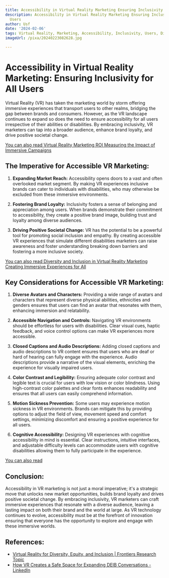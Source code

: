 ```yaml
---
title: Accessibility in Virtual Reality Marketing Ensuring Inclusivity for All Users
description: Accessibility in Virtual Reality Marketing Ensuring Inclusivity for All
  Users
author: Usf
date: '2024-02-06'
tags: Virtual Reality, Marketing, Accessibility, Inclusivity, Users, Disability, Design
imageUrl: /pixa/20240223082628.jpg

---
```

# Accessibility in Virtual Reality Marketing:  Ensuring Inclusivity for All Users

Virtual Reality (VR) has taken the marketing world by storm  offering immersive  experiences  that transport users to other realms, bridging  the gap between brands and consumers. However, as the VR landscape continues to expand so does the need to ensure  accessibility for  all users irrespective  of their abilities or disabilities. By embracing inclusivity, VR marketers can tap  into a broader audience, enhance brand loyalty, and drive positive societal  change.

[You can  also read Virtual Reality Marketing ROI  Measuring the Impact of Immersive Campaigns](Virtual%20Reality%20Marketing%20ROI%20Measuring%20the%20Impact%20of%20Immersive%20Campaigns)


## The Imperative for Accessible VR Marketing:

1. **Expanding Market Reach:**  Accessibility opens doors to a vast and  often  overlooked  market segment. By making VR experiences inclusive brands can cater to  individuals with disabilities, who may otherwise be excluded from these immersive environments.

2. **Fostering Brand Loyalty:** Inclusivity fosters a sense of belonging and appreciation among users. When brands demonstrate their commitment to  accessibility, they create a positive  brand image, building  trust and loyalty among diverse audiences.

3. **Driving Positive Societal Change:** VR has the potential  to be a powerful tool for promoting social inclusion and empathy. By  creating accessible  VR experiences that simulate different disabilities  marketers can raise  awareness and  foster understanding breaking down barriers and fostering a more inclusive society.

[You can also read Diversity and Inclusion in Virtual Reality  Marketing Creating Immersive  Experiences for All](Diversity%20and%20Inclusion%20in%20Virtual%20Reality%20Marketing%20Creating%20Immersive%20Experiences%20for%20All)


## Key Considerations for Accessible VR Marketing:

1. **Diverse Avatars and Characters:** Providing a wide range of avatars and characters that represent diverse physical abilities, ethnicities and genders ensures that  users can find an avatar that resonates with them, enhancing immersion and relatability.

2. **Accessible Navigation and  Controls:**  Navigating  VR environments should be effortless for users with disabilities. Clear  visual cues, haptic  feedback, and voice control options can make VR experiences more accessible.

3. **Closed Captions and Audio Descriptions:** Adding closed captions  and audio  descriptions to VR content ensures that users who are deaf or hard of hearing can fully engage with the experience. Audio descriptions provide a narrative of the visual elements,  enriching the experience for visually impaired users.

4. **Color Contrast and Legibility:** Ensuring adequate  color contrast and legible text is crucial for  users with low vision or color blindness. Using high-contrast color palettes  and  clear fonts enhances readability and ensures  that  all users can easily  comprehend information.

5. **Motion Sickness Prevention:** Some users may  experience motion sickness in VR environments. Brands can mitigate this by providing options to adjust the field of view, movement  speed and comfort settings, minimizing discomfort and ensuring a positive experience for  all users.

6. **Cognitive Accessibility:** Designing VR experiences with cognitive accessibility in mind is essential. Clear instructions, intuitive interfaces, and adjustable difficulty levels can  accommodate users with cognitive disabilities allowing them  to fully participate in the experience.

[You can also read ]()


## Conclusion:

Accessibility in VR  marketing is not just a moral imperative; it's a strategic move that unlocks new market opportunities, builds brand loyalty and drives positive societal change. By embracing inclusivity, VR marketers  can craft immersive experiences that resonate with a diverse audience, leaving a lasting  impact on both their brand and the world at large. As VR technology continues  to  evolve, accessibility must be at the forefront of innovation ensuring that everyone has the opportunity to explore and engage with these immersive worlds.

## References:
- [Virtual Reality for Diversity, Equity, and Inclusion | Frontiers Research Topic](https://www.frontiersin.org/research-topics/56237/virtual-reality-for-diversity-equity-and-inclusion)
- [How VR Creates a Safe Space for Expanding DEIB Conversations - LinkedIn](https://www.linkedin.com/pulse/how-vr-creates-safe-space-expanding-deib-conversations-edstutia)
